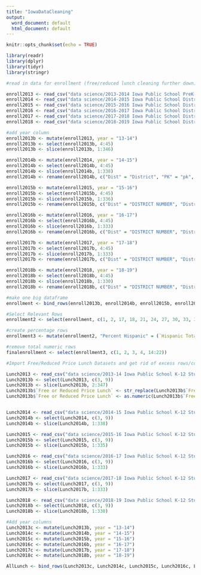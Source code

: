 ```yaml
---
title: "IowaDataCleaning"
output:
  word_document: default
  html_document: default
---
```


```r
knitr::opts_chunk$set(echo = TRUE)
```

```r
library(readr)
library(dplyr)
library(tidyr)
library(stringr)

#read in data for enrollment (free/reduced lunch cleaning further down)

enroll2013 <- read_csv("data science/2013-2014 Iowa Public School PreK-12 Enrollments by District, Grade, Race and Gender.csv")
enroll2014 <- read_csv("data science/2014-2015 Iowa Public School District PreK-12 Enrollments by District, Grade, Race and Gender.csv")
enroll2015 <- read_csv("data science/2015-2016 Iowa Public School District PreK-12 Enrollments by District, Grade, Race and Gender.csv")
enroll2016 <- read_csv("data science/2016-2017 Iowa Public School District PreK-12 Enrollments by District, Grade, Race and Gender.csv")
enroll2017 <- read_csv("data science/2017-2018 Iowa Public School District PreK-12 Enrollments by District, Grade, Race and Gender.csv")
enroll2018 <- read_csv("data science/2018-2019 Iowa Public School District PreK-12 Enrollments by District, Grade, Race and Gender.csv")
```

```r
#add year column
enroll2013b <- mutate(enroll2013, year = "13-14")
enroll2013b <- select(enroll2013b, 4:45)
enroll2013b <- slice(enroll2013b, 1:346)

enroll2014b <- mutate(enroll2014, year = "14-15")
enroll2014b <- select(enroll2014b, 4:45)
enroll2014b <- slice(enroll2014b, 1:338)
enroll2014b <- rename(enroll2014b, c("Dist" = "District", "PK" = "pk", "K" = "kg"))

enroll2015b <- mutate(enroll2015, year = "15-16")
enroll2015b <- select(enroll2015b, 4:45)
enroll2015b <- slice(enroll2015b, 1:336)
enroll2015b <- rename(enroll2015b, c("Dist" = "DISTRICT NUMBER", "District Name" = "DISTRICT NAME", "K" = "KG", "K-12 Enrollment" = "Total K12", "Total Enrollment" = "Total PK12", "Hispanic Total" = "Total Hispanic"))

enroll2016b <- mutate(enroll2016, year = "16-17")
enroll2016b <- select(enroll2016b, 4:45)
enroll2016b <- slice(enroll2016b, 1:333)
enroll2016b <- rename(enroll2016b, c("Dist" = "DISTRICT NUMBER", "District Name" = "DISTRICT NAME", "K" = "KG", "K-12 Enrollment" = "Total K12", "Total Enrollment" = "Total PK12", "Hispanic Total" = "Total Hispanic"))

enroll2017b <- mutate(enroll2017, year = "17-18")
enroll2017b <- select(enroll2017b, 4:45)
enroll2017b <- slice(enroll2017b, 1:333)
enroll2017b <- rename(enroll2017b, c("Dist" = "DISTRICT NUMBER", "District Name" = "DISTRICT NAME", "K" = "KG", "K-12 Enrollment" = "Total K12", "Total Enrollment" = "Total PK12"))

enroll2018b <- mutate(enroll2018, year = "18-19")
enroll2018b <- select(enroll2018b, 4:45)
enroll2018b <- slice(enroll2018b, 1:330)
enroll2018b <- rename(enroll2018b, c("Dist" = "DISTRICT NUMBER", "District Name" = "DISTRICT NAME", "K" = "KG", "K-12 Enrollment" = "Total K12", "Total Enrollment" = "Total PK12"))
```

```r
#make one big dataframe
enrollment <- bind_rows(enroll2013b, enroll2014b, enroll2015b, enroll2016b, enroll2017b, enroll2018b)

#Select Relevant Rows
enrollment2 <- select(enrollment, c(1, 2, 17, 18, 21, 24, 27, 30, 33, 36, 39, 40, 41, 42))

#create percentage rows
enrollment3 <- mutate(enrollment2, "Percent Hispanic" = (`Hispanic Total`/`Total Enrollment`)*100, "Percent Native American" = (`Native American Total`/`Total Enrollment`)*100, "Percent Asian" = (`Asian Total`/`Total Enrollment`)*100, "Percent Black" = (`Black Total`/`Total Enrollment`)*100, "Percent White" = (`White Total`/`Total Enrollment`)*100, "Percent Multi-Race" = (`Multi-Race Total`/`Total Enrollment`)*100, "Percent Male" = (`Total Male`/`Total Enrollment`)*100, "Percent Female" = (`Total Female`/`Total Enrollment`)*100)

#remove total numeric rows
finalenrollment <- select(enrollment3, c(1, 2, 3, 4, 14:22))

```

```r
#Import Free/Reduced Price Lunch Datasets and get rid of excess rows/columns

Lunch2013 <- read_csv("data science/2013-14 Iowa Public School K-12 Students Eligible for Free and Reduced-Price Lunch by District.csv")
Lunch2013b <- select(Lunch2013, c(3, 9))
Lunch2013b <- slice(Lunch2013b, 2:347)
Lunch2013b$`Free or Reduced Price Lunch` <- str_replace(Lunch2013b$`Free or Reduced Price Lunch`, "\\%", "" )
Lunch2013b$`Free or Reduced Price Lunch` <- as.numeric(Lunch2013b$`Free or Reduced Price Lunch`)


Lunch2014 <- read_csv("data science/2014-15 Iowa Public School K-12 Students Eligible for Free and Reduced-Price Lunch by District v2.csv")
Lunch2014b <- select(Lunch2014, c(3, 9))
Lunch2014b <- slice(Lunch2014b, 1:338)

Lunch2015 <- read_csv("data science/2015-16 Iowa Public School K-12 Students Eligible for Free and Reduced-Price Lunch by District.csv")
Lunch2015b <- select(Lunch2015, c(3, 9))
Lunch2015b <- slice(Lunch2015b, 1:335)

Lunch2016 <- read_csv("data science/2016-17 Iowa Public School K-12 Students Eligible for Free and Reduced-Price Lunch by District.csv")
Lunch2016b <- select(Lunch2016, c(3, 9))
Lunch2016b <- slice(Lunch2016b, 1:333)

Lunch2017 <- read_csv("data science/2017-18 Iowa Public School K-12 Students Eligible for Free and Reduced-Price Lunch by District.csv")
Lunch2017b <- select(Lunch2017, c(3, 9))
Lunch2017b <- slice(Lunch2017b, 1:333)

Lunch2018 <- read_csv("data science/2018-19 Iowa Public School K-12 Students Eligible for Free and Reduced-Price Lunch by District updated.csv")
Lunch2018b <- select(Lunch2018, c(3, 9))
Lunch2018b <- slice(Lunch2018b, 1:330)
```

```r
#Add year columns
Lunch2013c <- mutate(Lunch2013b, year = "13-14")
Lunch2014c <- mutate(Lunch2014b, year = "14-15")
Lunch2015c <- mutate(Lunch2015b, year = "15-16")
Lunch2016c <- mutate(Lunch2016b, year = "16-17")
Lunch2017c <- mutate(Lunch2017b, year = "17-18")
Lunch2018c <- mutate(Lunch2018b, year = "18-19")
```

```r
AllLunch <- bind_rows(Lunch2013c, Lunch2014c, Lunch2015c, Lunch2016c, Lunch2017c, Lunch2018c)
```
